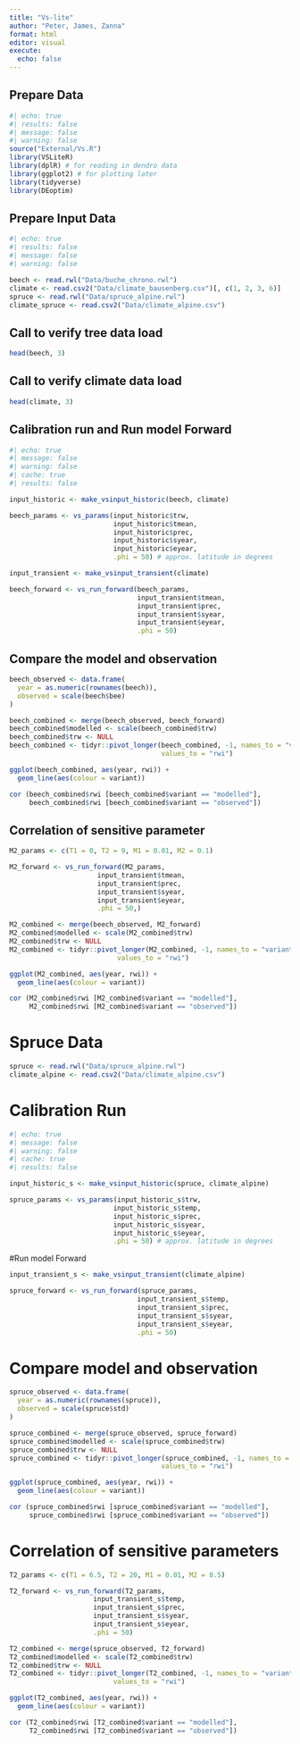 ```yaml
---
title: "Vs-lite"
author: "Peter, James, Zanna"
format: html
editor: visual
execute: 
  echo: false
---
```


## Prepare Data

```r
#| echo: true
#| results: false
#| message: false
#| warning: false
source("External/Vs.R")
library(VSLiteR)
library(dplR) # for reading in dendro data
library(ggplot2) # for plotting later
library(tidyverse)
library(DEoptim)
```

## Prepare Input Data

```r
#| echo: true
#| results: false
#| message: false
#| warning: false

beech <- read.rwl("Data/buche_chrono.rwl")
climate <- read.csv2("Data/climate_bausenberg.csv")[, c(1, 2, 3, 6)]
spruce <- read.rwl("Data/spruce_alpine.rwl")
climate_spruce <- read.csv2("Data/climate_alpine.csv")
```

## **Call to verify tree data load**

```r
head(beech, 3)
```

## **Call to verify climate data load**

```r
head(climate, 3)
```

## **Calibration run and Run model Forward**

```r
#| echo: true
#| message: false
#| warning: false
#| cache: true
#| results: false

input_historic <- make_vsinput_historic(beech, climate)

beech_params <- vs_params(input_historic$trw,
                          input_historic$tmean,
                          input_historic$prec,
                          input_historic$syear,
                          input_historic$eyear,
                          .phi = 50) # approx. latitude in degrees

input_transient <- make_vsinput_transient(climate)

beech_forward <- vs_run_forward(beech_params,
                                input_transient$tmean,
                                input_transient$prec,
                                input_transient$syear,
                                input_transient$eyear,
                                .phi = 50)
```

## **Compare the model and observation**

```r
beech_observed <- data.frame(
  year = as.numeric(rownames(beech)),
  observed = scale(beech$bee)
)

beech_combined <- merge(beech_observed, beech_forward)
beech_combined$modelled <- scale(beech_combined$trw)
beech_combined$trw <- NULL
beech_combined <- tidyr::pivot_longer(beech_combined, -1, names_to = "variant",
                                      values_to = "rwi")

ggplot(beech_combined, aes(year, rwi)) +
  geom_line(aes(colour = variant))

cor (beech_combined$rwi [beech_combined$variant == "modelled"], 
     beech_combined$rwi [beech_combined$variant == "observed"])
```

## **Correlation of sensitive parameter**

```r
M2_params <- c(T1 = 0, T2 = 9, M1 = 0.01, M2 = 0.1)

M2_forward <- vs_run_forward(M2_params,
                      input_transient$tmean,
                      input_transient$prec,
                      input_transient$syear,
                      input_transient$eyear,
                      .phi = 50,)

M2_combined <- merge(beech_observed, M2_forward)
M2_combined$modelled <- scale(M2_combined$trw)
M2_combined$trw <- NULL
M2_combined <- tidyr::pivot_longer(M2_combined, -1, names_to = "variant",
                           values_to = "rwi")

ggplot(M2_combined, aes(year, rwi)) +
  geom_line(aes(colour = variant))

cor (M2_combined$rwi [M2_combined$variant == "modelled"], 
     M2_combined$rwi [M2_combined$variant == "observed"])

```
# Spruce Data

```r
spruce <- read.rwl("Data/spruce_alpine.rwl")
climate_alpine <- read.csv2("Data/climate_alpine.csv")
```

# Calibration Run 
```r
#| echo: true
#| message: false
#| warning: false
#| cache: true
#| results: false

input_historic_s <- make_vsinput_historic(spruce, climate_alpine)

spruce_params <- vs_params(input_historic_s$trw,
                          input_historic_s$temp,
                          input_historic_s$prec,
                          input_historic_s$syear,
                          input_historic_s$eyear,
                          .phi = 50) # approx. latitude in degrees
```


#Run model Forward
```r
input_transient_s <- make_vsinput_transient(climate_alpine)

spruce_forward <- vs_run_forward(spruce_params,
                                input_transient_s$temp,
                                input_transient_s$prec,
                                input_transient_s$syear,
                                input_transient_s$eyear,
                                .phi = 50)
```


# Compare model and observation
```r
spruce_observed <- data.frame(
  year = as.numeric(rownames(spruce)),
  observed = scale(spruce$std)
)

spruce_combined <- merge(spruce_observed, spruce_forward)
spruce_combined$modelled <- scale(spruce_combined$trw)
spruce_combined$trw <- NULL
spruce_combined <- tidyr::pivot_longer(spruce_combined, -1, names_to = "variant",
                                      values_to = "rwi")

ggplot(spruce_combined, aes(year, rwi)) +
  geom_line(aes(colour = variant))

cor (spruce_combined$rwi [spruce_combined$variant == "modelled"], 
     spruce_combined$rwi [spruce_combined$variant == "observed"])

```


# Correlation of sensitive parameters 
```r
T2_params <- c(T1 = 6.5, T2 = 20, M1 = 0.01, M2 = 0.5)

T2_forward <- vs_run_forward(T2_params,
                     input_transient_s$temp,
                     input_transient_s$prec,
                     input_transient_s$syear,
                     input_transient_s$eyear,
                     .phi = 50)

T2_combined <- merge(spruce_observed, T2_forward)
T2_combined$modelled <- scale(T2_combined$trw)
T2_combined$trw <- NULL
T2_combined <- tidyr::pivot_longer(T2_combined, -1, names_to = "variant",
                          values_to = "rwi")

ggplot(T2_combined, aes(year, rwi)) +
  geom_line(aes(colour = variant))

cor (T2_combined$rwi [T2_combined$variant == "modelled"], 
     T2_combined$rwi [T2_combined$variant == "observed"])

```

